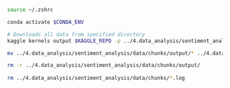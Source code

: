 ```zsh
source ~/.zshrc

conda activate $CONDA_ENV

# Downloads all data from specified directory
kaggle kernels output $KAGGLE_REPO -p ../4.data_analysis/sentiment_analysis/data/chunks

mv ../4.data_analysis/sentiment_analysis/data/chunks/output/* ../4.data_analysis/sentiment_analysis/data/chunks

rm -r ../4.data_analysis/sentiment_analysis/data/chunks/output/
  
rm ../4.data_analysis/sentiment_analysis/data/chunks/*.log

```

